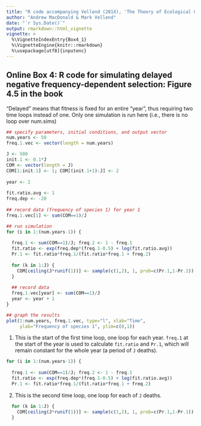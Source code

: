 ```yaml
---
title: "R code accompanying Vellend (201X), 'The Theory of Ecological Communities' (Princeton University Press)"
author: "Andrew MacDonald & Mark Vellend"
date: "`r Sys.Date()`"
output: rmarkdown::html_vignette
vignette: >
  %\VignetteIndexEntry{Box4_1}
  %\VignetteEngine{knitr::rmarkdown}
  %\usepackage[utf8]{inputenc}
---
```


## Online Box 4: R code for simulating delayed negative frequency-dependent selection: Figure 4.5 in the book

"Delayed" means that fitness is fixed for an entire "year", thus requiring two time loops instead of one.  Only one simulation is run here (i.e., there is no loop over num.sims)


```r

## specify parameters, initial conditions, and output vector
num.years <- 50
freq.1.vec <- vector(length = num.years)

J <- 500
init.1 <- 0.1*J
COM <- vector(length = J)
COM[1:init.1] <- 1; COM[(init.1+1):J] <- 2
  
year <- 2
  
fit.ratio.avg <- 1
freq.dep <- -20
  
## record data (frequency of species 1) for year 1
freq.1.vec[1] <- sum(COM==1)/J

## run simulation  
for (i in 1:(num.years-1)) {
    
  freq.1 <- sum(COM==1)/J; freq.2 <- 1 - freq.1
  fit.ratio <- exp(freq.dep*(freq.1-0.5) + log(fit.ratio.avg))
  Pr.1 <- fit.ratio*freq.1/(fit.ratio*freq.1 + freq.2)
    
  for (k in 1:J) {
    COM[ceiling(J*runif(1))] <- sample(c(1,2), 1, prob=c(Pr.1,1-Pr.1))
  }
  
  ## record data
  freq.1.vec[year] <- sum(COM==1)/J
  year <- year + 1
}

## graph the results
plot(1:num.years, freq.1.vec, type="l", xlab="Time", 
     ylab="Frequency of species 1", ylim=c(0,1))


```

1. This is the start of the first time loop, one loop for each year.  `freq.1` at the start of the year is used to calculate `fit.ratio` and `Pr.1`, which will remain constant for the whole year (a period of `J` deaths).

```r
for (i in 1:(num.years-1)) {
    
  freq.1 <- sum(COM==1)/J; freq.2 <- 1 - freq.1
  fit.ratio <- exp(freq.dep*(freq.1-0.5) + log(fit.ratio.avg))
  Pr.1 <- fit.ratio*freq.1/(fit.ratio*freq.1 + freq.2)
```

2. This is the second time loop, one loop for each of `J` deaths.

```r
  for (k in 1:J) {
    COM[ceiling(J*runif(1))] <- sample(c(1,2), 1, prob=c(Pr.1,1-Pr.1))
  }
```